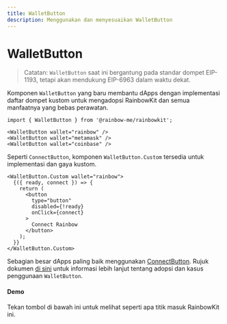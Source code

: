 ```yaml
---
title: WalletButton
description: Menggunakan dan menyesuaikan WalletButton
---
```


# WalletButton

> Catatan: `WalletButton` saat ini bergantung pada standar dompet EIP-1193, tetapi akan mendukung EIP-6963 dalam waktu dekat.

Komponen `WalletButton` yang baru membantu dApps dengan implementasi daftar dompet kustom untuk mengadopsi RainbowKit dan semua manfaatnya yang bebas perawatan.

```tsx
import { WalletButton } from '@rainbow-me/rainbowkit';

<WalletButton wallet="rainbow" />
<WalletButton wallet="metamask" />
<WalletButton wallet="coinbase" />
```

Seperti `ConnectButton`, komponen `WalletButton.Custom` tersedia untuk implementasi dan gaya kustom.

```tsx
<WalletButton.Custom wallet="rainbow">
  {({ ready, connect }) => {
    return (
      <button
        type="button"
        disabled={!ready}
        onClick={connect}
      >
        Connect Rainbow
      </button>
    );
  }}
</WalletButton.Custom>
```

Sebagian besar dApps paling baik menggunakan [ConnectButton](https://www.rainbowkit.com/docs/connect-button). Rujuk dokumen [di sini](https://www.rainbowkit.com/docs/wallet-button) untuk informasi lebih lanjut tentang adopsi dan kasus penggunaan `WalletButton`.

#### Demo

Tekan tombol di bawah ini untuk melihat seperti apa titik masuk RainbowKit ini.

<WalletButtonDemo />
